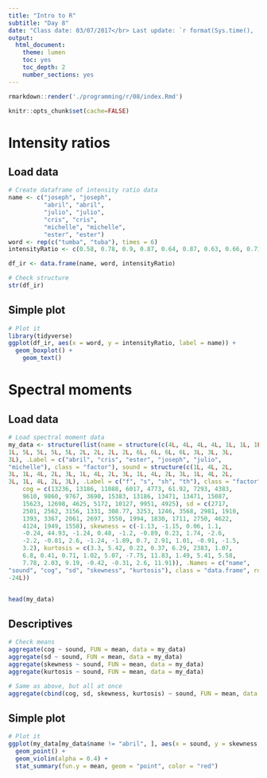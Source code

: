 ---
title: "Intro to R"
subtitle: "Day 8"
date: "Class date: 03/07/2017</br> Last update: `r format(Sys.time(), '%D')`"
output: 
  html_document: 
    theme: lumen
    toc: yes
    toc_depth: 2
    number_sections: yes
---

```{r, eval=FALSE, echo=FALSE, cache=FALSE}
rmarkdown::render('./programming/r/08/index.Rmd')
```

```{r, echo=FALSE, cache=FALSE}
knitr::opts_chunk$set(cache=FALSE)
```

# Intensity ratios

## Load data

```{r}
# Create dataframe of intensity ratio data 
name <- c("joseph", "joseph", 
          "abril", "abril", 
          "julio", "julio", 
          "cris", "cris", 
          "michelle", "michelle", 
          "ester", "ester")
word <- rep(c("tumba", "tuba"), times = 6)
intensityRatio <- c(0.58, 0.78, 0.9, 0.87, 0.64, 0.87, 0.63, 0.66, 0.71, 0.68, 0.6, 0.70)

df_ir <- data.frame(name, word, intensityRatio)

# Check structure
str(df_ir)
```

## Simple plot

```{r, fig.retina=2, fig.width=8}
# Plot it 
library(tidyverse)
ggplot(df_ir, aes(x = word, y = intensityRatio, label = name)) + 
  geom_boxplot() +
    geom_text() 
```





# Spectral moments


## Load data

```{r}
# Load spectral moment data 
my_data <- structure(list(name = structure(c(4L, 4L, 4L, 4L, 1L, 1L, 1L, 
1L, 5L, 5L, 5L, 5L, 2L, 2L, 2L, 2L, 6L, 6L, 6L, 6L, 3L, 3L, 3L, 
3L), .Label = c("abril", "cris", "ester", "joseph", "julio", 
"michelle"), class = "factor"), sound = structure(c(1L, 4L, 2L, 
3L, 1L, 4L, 2L, 3L, 1L, 4L, 2L, 3L, 1L, 4L, 2L, 3L, 1L, 4L, 2L, 
3L, 1L, 4L, 2L, 3L), .Label = c("f", "s", "sh", "th"), class = "factor"), 
    cog = c(13236, 13186, 11088, 6017, 4773, 61.92, 7293, 4383, 
    9610, 9860, 9767, 3690, 15383, 13186, 13471, 13471, 15087, 
    15623, 12698, 4625, 5172, 10127, 9951, 4925), sd = c(2717, 
    2501, 2562, 3156, 1331, 308.77, 3253, 1246, 3568, 2981, 1910, 
    1393, 3367, 2061, 2697, 3550, 1994, 1830, 1711, 2750, 4622, 
    4124, 1949, 1558), skewness = c(-1.13, -1.15, 0.06, 1.1, 
    -0.24, 44.93, -1.24, 0.48, -1.2, -0.89, 0.23, 1.74, -2.6, 
    -2.2, -0.81, 2.6, -1.24, -1.89, 0.7, 2.91, 1.01, -0.91, -1.5, 
    3.2), kurtosis = c(3.3, 5.42, 0.22, 0.37, 6.29, 2383, 1.07, 
    6.8, 0.41, 0.71, 1.02, 5.07, -7.75, 11.83, 1.49, 5.41, 5.58, 
    7.78, 2.03, 9.19, -0.42, -0.31, 2.6, 11.91)), .Names = c("name", 
"sound", "cog", "sd", "skewness", "kurtosis"), class = "data.frame", row.names = c(NA, 
-24L))


head(my_data)
```

## Descriptives

```{r}
# Check means 
aggregate(cog ~ sound, FUN = mean, data = my_data)
aggregate(sd ~ sound, FUN = mean, data = my_data)
aggregate(skewness ~ sound, FUN = mean, data = my_data)
aggregate(kurtosis ~ sound, FUN = mean, data = my_data)

# Same as above, but all at once 
aggregate(cbind(cog, sd, skewness, kurtosis) ~ sound, FUN = mean, data = my_data)
```

## Simple plot

```{r, fig.retina=2, fig.width=8}
# Plot it 
ggplot(my_data[my_data$name != "abril", ], aes(x = sound, y = skewness, color = kurtosis, size = sd)) +
  geom_point() +
  geom_violin(alpha = 0.4) + 
  stat_summary(fun.y = mean, geom = "point", color = "red")
```

